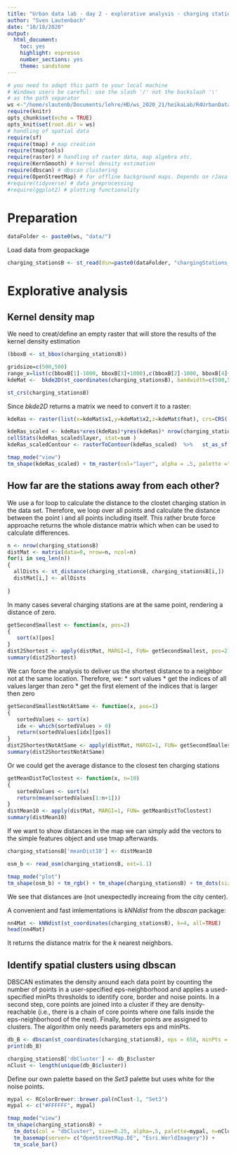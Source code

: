 ```yaml
---
title: "Urban data lab - day 2 - explorative analysis - charging stations Berlin"
author: "Sven Lautenbach"
date: "10/18/2020"
output: 
  html_document: 
    toc: yes
    highlight: espresso
    number_sections: yes
    theme: sandstone
---
```


```r
# you need to adapt this path to your local machine
# Windows users be careful: use the slash '/' not the backslash '\'
# as the path separator
ws <-"/home/slautenb/Documents/lehre/HD/ws_2020_21/heikaLab/R4UrbanDataLab_2020/" 
require(knitr)
opts_chunk$set(echo = TRUE)
opts_knit$set(root.dir = ws)
# handling of spatial data
require(sf)
require(tmap) # map creation
require(tmaptools)
require(raster) # handling of raster data, map algebra etc.
require(KernSmooth) # kernel density estimation
require(dbscan) # dbscan clustering
require(OpenStreetMap) # for offline background maps. Depends on rJava that might be a bit tricky to install. Functionality is not essential, you might just outcomment the lines that require OpenStreetMap-package functionality
#require(tidyverse) # data preprocessing
#require(ggplot2) # plotting functionality
```

# Preparation

```r
dataFolder <- paste0(ws, "data/")
```


Load data from geopackage


```r
charging_stationsB <- st_read(dsn=paste0(dataFolder, "chargingStations_berlin.shp"))
```

# Explorative analysis

## Kernel density map

We need to creat/define an empty raster that will store the results of the kernel density estimation

```r
(bboxB <- st_bbox(charging_stationsB))
```


```r
gridsize=c(500,500)
range_x=list(c(bboxB[1]-1000, bboxB[3]+1000),c(bboxB[2]-1000, bboxB[4]+1000))
kdeMat <-  bkde2D(st_coordinates(charging_stationsB), bandwidth=c(500,500), gridsize=gridsize, range.x=range_x)
```


```r
st_crs(charging_stationsB)
```

Since *bkde2D* returns a matrix we need to convert it to a raster:

```r
kdeRas <- raster(list(x=kdeMat$x1,y=kdeMat$x2,z=kdeMat$fhat), crs=CRS('+init=EPSG:25833') )
```

```r
kdeRas_scaled <- kdeRas*xres(kdeRas)*yres(kdeRas)* nrow(charging_stationsB)
cellStats(kdeRas_scaled$layer, stat=sum )
kdeRas_scaledContour <- rasterToContour(kdeRas_scaled)  %>%   st_as_sf()
```


```r
tmap_mode("view")
tm_shape(kdeRas_scaled) + tm_raster(col="layer", alpha = .5, palette ="-plasma", title = "Kernel density estimate", style = "kmeans" ) + tm_shape(charging_stationsB) + tm_dots(alpha=.5) + tm_shape(kdeRas_scaledContour) + tm_lines() + tm_text(text="level", col="white", shadow=TRUE, along.lines=TRUE)
```

## How far are the stations away from each other?

We use a for loop to calculate the distance to the clostet charging station in the data set. Therefore, we loop over all points and calculate the distance between the point i and all points including itself. This rather brute force approache returns the whole distance matrix which when can be used to calculate differences.


```r
n <- nrow(charging_stationsB)
distMat <- matrix(data=0, nrow=n, ncol=n)
for(i in seq_len(n))
{
  allDists <- st_distance(charging_stationsB, charging_stationsB[i,])
  distMat[i,] <- allDists
  
}
```

In many cases several charging stations are at the same point, rendering a distance of zero.

```r
getSecondSmallest <- function(x, pos=2)
{
   sort(x)[pos]
}
dist2Shortest <- apply(distMat, MARGI=1, FUN= getSecondSmallest, pos=2)
summary(dist2Shortest)
```

We can force the analysis to deliver us the shortest distance to a neighbor not at the same location. Therefore, we:
  * sort values
  * get the indices of all values larger than zero
  * get the first element of the indices that is larger then zero

```r
getSecondSmallestNotAtSame <- function(x, pos=1)
{
   sortedValues <- sort(x)
   idx <- which(sortedValues > 0)
   return(sortedValues[idx][pos])
}
dist2ShortestNotAtSame <- apply(distMat, MARGI=1, FUN= getSecondSmallestNotAtSame)
summary(dist2ShortestNotAtSame)
```

Or we could get the average distance to the closest ten charging stations


```r
getMeanDistToClostest <- function(x, n=10)
{
   sortedValues <- sort(x)
   return(mean(sortedValues[1:n+1]))
}
distMean10 <- apply(distMat, MARGI=1, FUN= getMeanDistToClostest)
summary(distMean10)
```

If we want to show distances in the map we can simply add the vectors to the simple features object and use tmap afterwards.

```r
charging_stationsB['meanDist10'] <- distMean10
```

```r
osm_b <- read_osm(charging_stationsB, ext=1.1)
```


```r
tmap_mode("plot")
tm_shape(osm_b) + tm_rgb() + tm_shape(charging_stationsB) + tm_dots(size="meanDist10", legend.size.show = TRUE, title.size = "Mean distance to closest 10 stations" ) + tm_basemap(server= "OpenStreetMap.DE") + tm_layout(legend.outside=TRUE) + tm_scale_bar()
```

We see that distances are (not unexpectedly increaing from the city center).

A convenient and fast imlementations is *kNNdist* from the *dbscan* package:

```r
nn4Mat <- kNNdist(st_coordinates(charging_stationsB), k=4, all=TRUE)
head(nn4Mat)
```

It returns the distance matrix for the *k* nearest neighbors.


## Identify spatial clusters using dbscan

DBSCAN estimates the density around each data point by counting the number of points in a user-specified eps-neighborhood and applies a used-specified minPts thresholds to identify core, border and noise points. In a second step, core points are joined into a cluster if they are density-reachable (i.e., there is a chain of core points where one falls inside the eps-neighborhood of the next). Finally, border points are assigned to clusters. The algorithm only needs parameters eps and minPts.


```r
db_B <- dbscan(st_coordinates(charging_stationsB), eps = 650, minPts = 7)
print(db_B)
```

```r
charging_stationsB['dbCluster'] <- db_B$cluster
nClust <- length(unique(db_B$cluster))
```

Define our own palette based on the *Set3* palette but uses white for the noise points.

```r
mypal <- RColorBrewer::brewer.pal(nClust-1, "Set3")
mypal <- c("#FFFFFF", mypal)
```



```r
tmap_mode("view")
tm_shape(charging_stationsB) + 
  tm_dots(col = "dbCluster", size=0.25, alpha=.5, palette=mypal, n=nClust) +
  tm_basemap(server= c("OpenStreetMap.DE", "Esri.WorldImagery")) + 
  tm_scale_bar()
```


